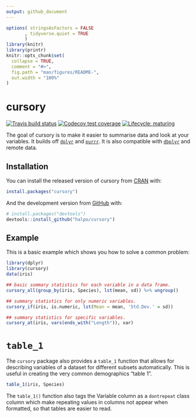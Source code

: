 ```yaml
---
output: github_document
---
```


<!-- README.md is generated from README.Rmd. Please edit that file -->

```r
options( stringsAsFactors = FALSE
       , tidyverse.quiet = TRUE
       )
library(knitr)
library(printr)
knitr::opts_chunk$set(
  collapse = TRUE,
  comment = "#>",
  fig.path = "man/figures/README-",
  out.width = "100%"
)
```

# cursory

<!-- badges: start -->
[![Travis build status](https://travis-ci.org/halpo/cursory.svg?branch=master)](https://travis-ci.org/halpo/cursory)
[![Codecov test coverage](https://codecov.io/gh/halpo/cursory/branch/master/graph/badge.svg)](https://codecov.io/gh/halpo/cursory?branch=master)
[![Lifecycle: maturing](https://img.shields.io/badge/lifecycle-maturing-blue.svg)](https://www.tidyverse.org/lifecycle/#maturing)
<!-- badges: end -->

The goal of cursory is to make it easier to summarise data and look
at your variables.  It builds off [`dplyr`](http://dplyr.tidyverse.org) 
and [`purrr`](http://purrr.tidyverse.org).  It is also compatible with 
[`dbplyr`](http://dbplyr.tidyverse.org) and remote data.

## Installation

You can install the released version of cursory from [CRAN](https://CRAN.R-project.org) with:

``` r
install.packages("cursory")
```

And the development version from [GitHub](https://github.com/) with:

``` r
# install.packages("devtools")
devtools::install_github("halpo/cursory")
```
## Example

This is a basic example which shows you how to solve a common problem:

```r
library(dplyr)
library(cursory)
data(iris)

## basic summary statistics for each variable in a data frame.
cursory_all(group_by(iris, Species), lst(mean, sd)) %>% ungroup() 

## summary statistics for only numeric variables. 
cursory_if(iris, is.numeric, lst(Mean = mean, 'Std.Dev.' = sd))

## summary statistics for specific variables. 
cursory_at(iris, vars(ends_with("Length")), var)
```

# `table_1`

The `cursory` package also provides a `table_1` function that allows for
describing variables of a dataset for different subsets automatically.
This is useful in creating the very common demographics "table 1".

```r
table_1(iris, Species)
```

The `table_1()` function also tags the Variable column as a `dontrepeat`
class column which make repeating values in columns not appear when 
formatted, so that tables are easier to read.

